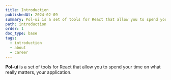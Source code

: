 ```yaml
---
title: Introduction
publishedAt: 2024-02-09
summary: Pol-ui is a set of tools for React that allow you to spend your time on what really matters, your application.
path: introduction
order: 1
doc_type: base
tags:
  - introduction
  - about
  - career
---
```


**Pol-ui** is a set of tools for React that allow you to spend your time on what really matters, your application.
